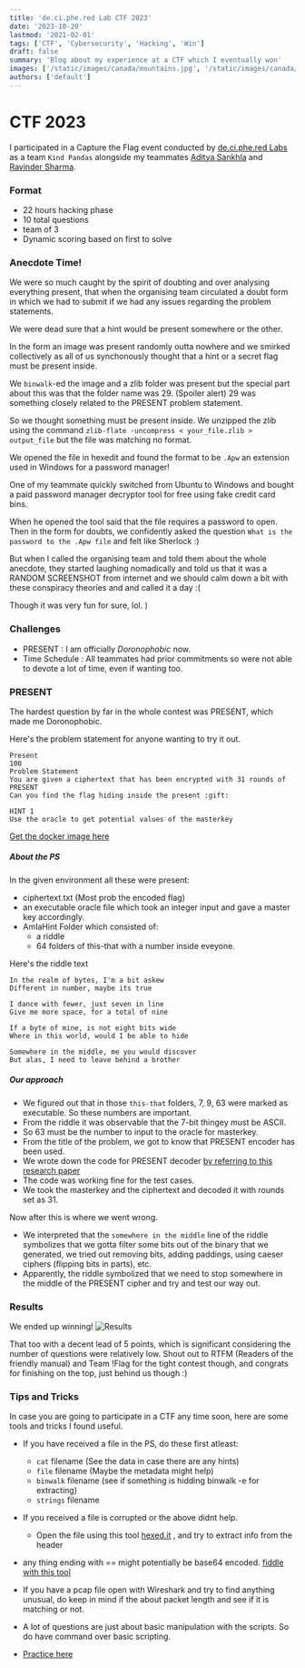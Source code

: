 ```yaml
---
title: 'de.ci.phe.red Lab CTF 2023'
date: '2023-10-20'
lastmod: '2021-02-01'
tags: ['CTF', 'Cybersecurity', 'Hacking', 'Win']
draft: false
summary: 'Blog about my experience at a CTF which I eventually won'
images: ['/static/images/canada/mountains.jpg', '/static/images/canada/toronto.jpg']
authors: ['default']
---
```


# CTF 2023

I participated in a Capture the Flag event conducted by [de.ci.phe.red Labs](http://de.ci.phe.red) as a team ```Kind Pandas``` alongside my teammates [Aditya Sankhla](https://github.com/adismort14) and [Ravinder Sharma](https://github.com/ChiefRavinder).

### Format 
- 22 hours hacking phase
- 10 total questions
- team of 3
- Dynamic scoring based on first to solve


### Anecdote Time!

We were so much caught by the spirit of doubting and over analysing everything present, that when the organising team circulated a doubt form in which we had to submit if we had any issues regarding the problem statements.

We were dead sure that a hint would be present somewhere or the other.

In the form an image was present randomly outta nowhere and we smirked collectively as all of us synchonously thought that a hint or a secret flag must be present inside.

We `binwalk`-ed the image and a zlib folder was present but the special part about this was that the folder name was 29. (Spoiler alert) 29 was something closely related to the PRESENT problem statement. 

So we thought something must be present inside. We unzipped the zlib using the command `zlib-flate -uncompress < your_file.zlib > output_file` but the file was matching no format.

We opened the file in hexedit and found the format to be `.Apw` an extension used in Windows for a password manager!

One of my teammate quickly switched from Ubuntu to Windows and bought a paid password manager decryptor tool for free using fake credit card bins. 

When he opened the tool said that the file requires a password to open. Then in the form for doubts, we confidently asked the question `What is the password to the .Apw file` and felt like Sherlock :)

But when I called the organising team and told them about the whole anecdote, they started laughing nomadically and told us that it was a RANDOM SCREENSHOT from internet and we should calm down a bit with these conspiracy theories and and called it a day :( 

Though it was very fun for sure, lol.
)

### Challenges 
- PRESENT : I am officially *Doronophobic* now.
- Time Schedule : All teammates had prior commitments so were not able to devote a lot of time, even if wanting too.

### PRESENT
The hardest question by far in the whole contest was PRESENT, which made me Doronophobic.

Here's the problem statement for anyone wanting to try it out.
```
Present
100
Problem Statement
You are given a ciphertext that has been encrypted with 31 rounds of PRESENT
Can you find the flag hiding inside the present :gift:

HINT 1
Use the oracle to get potential values of the masterkey
```
[Get the docker image here](https://hub.docker.com/r/velvetrashy/present)

##### About the PS
In the given environment all these were present:
- ciphertext.txt (Most prob the encoded flag)
- an executable oracle file which took an integer input and gave a master key accordingly.
- AmIaHint Folder which consisted of:
  - a riddle
  - 64 folders of this-that with a number inside eveyone.

Here's the riddle text
```
In the realm of bytes, I'm a bit askew
Different in number, maybe its true

I dance with fewer, just seven in line
Give me more space, for a total of nine

If a byte of mine, is not eight bits wide
Where in this world, would I be able to hide

Somewhere in the middle, me you would discover
But alas, I need to leave behind a brother
```
##### Our approach

- We figured out that in those `this-that` folders, 7, 9, 63 were marked as executable. So these numbers are important.
- From the riddle it was observable that the 7-bit thingey must be ASCII.
- So 63 must be the number to input to the oracle for masterkey.
- From the title of the problem, we got to know that PRESENT encoder has been used. 
- We wrote down the code for PRESENT decoder [by referring to this research paper](https://www.iacr.org/archive/ches2007/47270450/47270450.pdf)
- The code was working fine for the test cases.
- We took the masterkey and the ciphertext and decoded it with rounds set as 31.

Now after this is where we went wrong.
- We interpreted that the `somewhere in the middle` line of the riddle symbolizes that we gotta filter some bits out of the binary that we generated, we tried out removing bits, adding paddings, using caeser ciphers (flipping bits in parts), etc.
- Apparently, the riddle symbolized that we need to stop somewhere in the middle of the PRESENT cipher and try and test our way out. 

### Results
We ended up winning!
![Results](https://i.ibb.co/nPHX7rw/Whats-App-Image-2023-11-19-at-16-17-52.jpg)

That too with a decent lead of 5 points, which is significant considering the number of questions were relatively low. Shout out to RTFM (Readers of the friendly manual) and Team !Flag for the tight contest though, and congrats for finishing on the top, just behind us though :)

### Tips and Tricks

In case you are going to participate in a CTF any time soon, here are some tools and tricks I found useful.

- If you have received a file in the PS, do these first atleast:
    - `cat` filename (See the data in case there are any hints)
    - `file` filename (Maybe the metadata might help)
    - `binwalk` filename (see if something is hidding binwalk -e for extracting)
    - `strings` filename

- If you received a file is corrupted or the above didnt help.
    - Open the file using this tool [hexed.it](https://hexed.it/) , and try to extract info from the header

- any thing ending with == might potentially be base64 encoded. [fiddle with this tool](https://www.base64encode.org/)

- If you have a pcap file open with Wireshark and try to find anything unusual, do keep in mind if the about packet length and see if it is matching or not.

- A lot of questions are just about basic manipulation with the scripts. So do have command over basic scripting.

- [Practice here](https://play.picoctf.org/practice)


